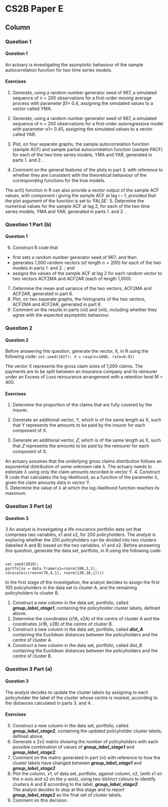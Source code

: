 
CS2B Paper E {data-navmenu="R for Risk Modelling and Survival Analysis"}
==============================================================

Column  {.tabset}
--------------------------------

### Question 1
<h4> Question 1</h4>
An actuary is investigating the asymptotic behaviour of the sample autocorrelation 
function for two time series models. 

#### Exercises

1.  Generate, using a random number generator seed of 967, a simulated sequence 
of n = 200 observations for a first-order moving average process with 
parameter β1= 0.4, assigning the simulated values to a vector called YMA. 

2.  Generate, using a random number generator seed of 967, a simulated sequence 
of n = 200 observations for a first-order autoregressive model with parameter 
α1= 0.45, assigning the simulated values to a vector called YAR.  

3.  Plot, on four separate graphs, the sample autocorrelation function (sample 
ACF) and sample partial autocorrelation function (sample PACF) for each of 
the two time series models, YMA and YAR, generated in parts 1.  and 2. .  

4.  Comment on the general features of the plots in part 3. with reference to 
whether they are consistent with the theoretical behaviour of the 
corresponding functions for the true models.  

The acf() function in R can also provide a vector output of the sample ACF values, 
with component i giving the sample ACF at lag i – 1, provided that the plot argument 
of the function is set to ‘FALSE’. 
5. Determine the numerical values for the sample ACF at lag 2, for each of the 
two time series models, YMA and YAR, generated in parts 1.  and 2. .  

### Question 1 Part (b)
<h4> Question 1 </h4>

6. Construct R code that 
* first sets a random number generator seed of 967; and then
* generates 1,000 random vectors (of length $n = 200$) for each of the two
models in parts 1.  and 2. ; and
* assigns the values of the sample ACF at lag 2 for each random vector to
two vectors ACF2MA and ACF2AR (each of length 1,000).

7. Determine the mean and variance of the two vectors, ACF2MA and ACF2AR, 
generated in part 6. 
8. Plot, on two separate graphs, the histograms of the two vectors, ACF2MA and 
ACF2AR, generated in part 6.  
9. Comment on the results in parts (vii) and (viii), including whether they agree 
with the expected asymptotic behaviour.  

### Question 2
<h4> Question 2</h4>
Before answering this question, generate the vector, X, in R using the following code:
``set.seed(1027); X = rexp(n=1000, rate=0.01)``


The vector X represents the gross claim sizes of 1,000 claims. The payments are to be 
split between an insurance company and its reinsurer under an Excess of Loss 
reinsurance arrangement with a retention level M = 400. 

#### Exercises
1.  Determine the proportion of the claims that are fully covered by the insurer. 

2.  Generate an additional vector, Y, which is of the same length as X, such that Y
represents the amounts to be paid by the insurer for each component of X. 
3.  Generate an additional vector, 𝑍, which is of the same length as X, such that 𝑍
represents the amounts to be paid by the reinsurer for each component of X. 

An actuary assumes that the underlying gross claims distribution follows an 
exponential distribution of some unknown rate $\lambda$. The actuary needs to estimate $\lambda$ 
using only the claim amounts recorded in vector Y. 
4.  Construct R code that calculates the log-likelihood, as a function of the 
parameter $\lambda$, given the claim amounts data in vector Y.  
5. Determine the value of $\lambda$ at which the log-likelihood function reaches its 
maximum. 

### Question 3 Part (a)
<h4> Question 3</h4>

3 An analyst is investigating a life insurance portfolio data set that comprises two 
variables, x1 and x2, for 200 policyholders. The analyst is exploring whether the 200 
policyholders can be divided into two clusters (labelled A and B) based on the two 
variables, x1 and x2. 
Before answering this question, generate the data set, portfolio, in R using the 
following code: 
<pre><code>
set.seed(2019); 
portfolio = data.frame(x1=rnorm(200,3,1), 
x2=scale(c(rnorm(70,4,1), rnorm(130,10,1)))) 
</code></pre>

In the first stage of the investigation, the analyst decides to assign the first 100 
policyholders in the data set to cluster A, and the remaining policyholders to cluster B. 

1.  Construct a new column in the data set, portfolio, called ***group_label_stage1***, 
containing the policyholder cluster labels, defined above.  
2.  Determine the coordinates (x1A, x2A) of the centre of cluster A and the coordinates (x1B, x2B) of the centre of cluster B.  
3.  Construct a new column in the data set, portfolio, called ***dist_A*** containing the Euclidean distances between the policyholders and the centre of cluster A.  
4.  Construct a new column in the data set, portfolio, called dist_B containing the Euclidean distances between the policyholders and the centre of cluster B.  

### Question 3 Part (a)
<h4> Question 3</h4>

The analyst decides to update the cluster labels by assigning to each policyholder the label of the cluster whose centre is nearest, according to the distances calculated in 
parts 3.  and 4. . 

#### Exercises

5. Construct a new column in the data set, portfolio, called ***group_label_stage2***, 
containing the updated policyholder cluster labels, defined above.  
6. Generate a 2x2 matrix showing the number of policyholders with each possible combination of values of ***group_label_stage1*** and 
***group_label_stage2***.  
7. Comment on the matrix generated in part (vi) with reference to how the cluster labels have changed between ***group_label_stage1*** and ***group_label_stage2***.  
8. Plot the column, x1, of data set, portfolio, against column, x2, (with x1 on the x-axis and x2 on the y-axis), using two distinct colours to identify clusters A and B according to the label, ***group_label_stage2***.  
The analyst decides to stop at this stage and to report ***group_label_stage2*** as the final 
set of cluster labels. 
9. Comment on this decision.  
